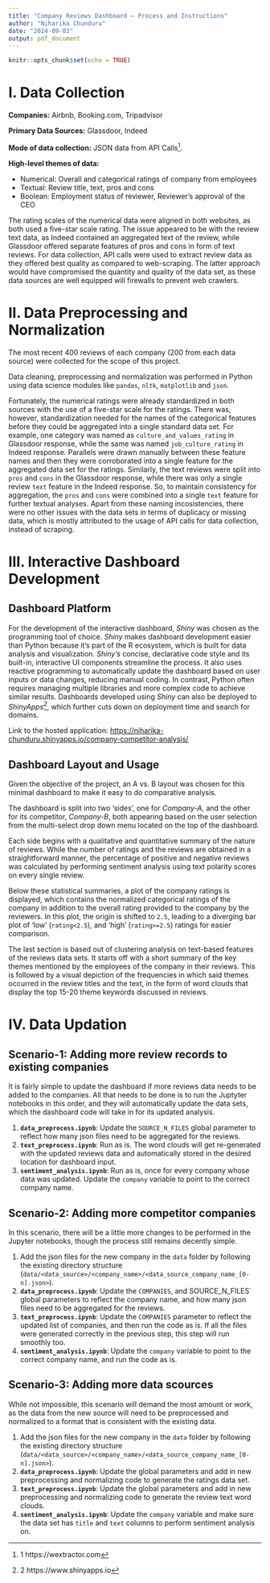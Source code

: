 ```yaml
---
title: "Company Reviews Dashboard – Process and Instructions"
author: "Niharika Chunduru"
date: "2024-09-03"
output: pdf_document
---
```


```r
knitr::opts_chunk$set(echo = TRUE)
```

# I.	Data Collection

__Companies:__ Airbnb, Booking.com, Tripadvisor

__Primary Data Sources:__ Glassdoor, Indeed

__Mode of data collection:__ JSON data from API Calls^[1 https://wextractor.com]. 

__High-level themes of data:__

+ Numerical: Overall and categorical ratings of company from employees
+ Textual: Review title, text, pros and cons
+ Boolean: Employment status of reviewer, Reviewer’s approval of the CEO

The rating scales of the numerical data were aligned in both websites, as both used a five-star scale rating. The issue appeared to be with the review text data, as Indeed contained an aggregated text of the review, while Glassdoor offered separate features of pros and cons in form of text reviews. For data collection, API calls were used to extract review data as they offered best quality as compared to web-scraping. The latter approach would have compromised the quantity and quality of the data set, as these data sources are well equipped will firewalls to prevent web crawlers.


# II.	Data Preprocessing and Normalization
The most recent 400 reviews of each company (200 from each data source) were collected for the scope of this project. 

Data cleaning, preprocessing and normalization was performed in Python using data science modules like `pandas`, `nltk`, `matplotlib` and `json`.

Fortunately, the numerical ratings were already standardized in both sources with the use of a five-star scale for the ratings. There was, however, standardization needed for the names of the categorical features before they could be aggregated into a single standard data set. For example, one category was named as `culture_and_values_rating` in Glassdoor response, while the same was named `job_culture_rating` in Indeed response. Parallels were drawn manually between these feature names and then they were corroborated into a single feature for the aggregated data set for the ratings. Similarly, the text reviews were split into `pros` and `cons` in the Glassdoor response, while there was only a single review `text` feature in the Indeed response. So, to maintain consistency for aggregation, the `pros` and `cons` were combined into a single `text` feature for further textual analyses. Apart from these naming incosistencies, there were no other issues with the data sets in terms of duplicacy or missing data, which is mostly attributed to the usage of API calls for data collection, instead of scraping.


# III. Interactive Dashboard Development
## Dashboard Platform
For the development of the interactive dashboard, _Shiny_ was chosen as the programming tool of choice. _Shiny_ makes dashboard development easier than Python because it’s part of the R ecosystem, which is built for data analysis and visualization. _Shiny's_ concise, declarative code style and its built-in, interactive UI components streamline the process. It also uses reactive programming to automatically update the dashboard based on user inputs or data changes, reducing manual coding. In contrast, Python often requires managing multiple libraries and more complex code to achieve similar results. Dashboards developed using _Shiny_ can also be deployed to _ShinyApps^[2 https://www.shinyapps.io]_, which further cuts down on deployment time and search for domains.

Link to the hosted application: [https://niharika-chunduru.shinyapps.io/company-competitor-analysis/](https://niharika-chunduru.shinyapps.io/company-competitor-analysis/)

## Dashboard Layout and Usage
Given the objective of the project, an A vs. B layout was chosen for this minimal dashboard to make it easy to do comparative analysis. 

The dashboard is split into two 'sides', one for _Company-A_, and the other for its competitor, _Company-B_, both appearing based on the user selection from the multi-select drop down menu located on the top of the dashboard. 

Each side begins with a qualitative and quantitative summary of the nature of reviews. While the number of ratings and the reviews are obtained in a straightforward manner, the percentage of positive and negative reviews was calculated by performing sentiment analysis using text polarity scores on every single review. 

Below these statistical summaries, a plot of the company ratings is displayed, which contains the normalized categorical ratings of the company in addition to the overall rating provided to the company by the reviewers. In this plot, the origin is shifted to `2.5`, leading to a diverging bar plot of 'low' (`rating<2.5`), and 'high' (`rating>=2.5`) ratings for easier comparison.

The last section is based out of clustering analysis on text-based features of the reviews data sets. It starts off with a short summary of the key themes mentioned by the employees of the company in their reviews. This is followed by a visual depiction of the frequencies in which said themes occurred in the review titles and the text, in the form of word clouds that display the top 15-20 theme keywords discussed in reviews.

# IV. Data Updation
## Scenario-1: Adding more review records to existing companies
It is fairly simple to update the dashboard if more reviews data needs to be added to the companies. All that needs to be done is to run the Juptyter notebooks in this order, and they will automatically update the data sets, which the dashboard code will take in for its updated analysis.

1. __`data_preprocess.ipynb`__: Update the `SOURCE_N_FILES` global parameter to reflect how many json files need to be aggregated for the reviews.
2. __`text_preprocess.ipynb`__: Run as is. The word clouds will get re-generated with the updated reviews data and automatically stored in the desired location for dashboard input. 
3. __`sentiment_analysis.ipynb`__: Run as is, once for every company whose data was updated. Update the `company` variable to point to the correct company name. 

## Scenario-2: Adding more competitor companies
In this scenario, there will be a little more changes to be performed in the Jupyter notebooks, though the process still remains decently simple.

1. Add the json files for the new company in the `data` folder by following the existing directory structure (`data/<data_source>/<company_name>/<data_source_company_name_[0-n].json>`).
2. __`data_preprocess.ipynb`__: Update the `COMPANIES`, and SOURCE_N_FILES` global parameters to reflect the company name, and how many json files need to be aggregated for the reviews.
3. __`text_preprocess.ipynb`__: Update the `COMPANIES` parameter to reflect the updated list of companies, and then run the code as is. If all the files were generated correctly in the previous step, this step will run smoothly too.
4. __`sentiment_analysis.ipynb`__: Update the `company` variable to point to the correct company name, and run the code as is.


## Scenario-3: Adding more data scources
While not impossible, this scenario will demand the most amount or work, as the data from the new source will need to be preprocessed and normalized to a format that is consistent with the existing data. 

1. Add the json files for the new company in the `data` folder by following the existing directory structure (`data/<data_source>/<company_name>/<data_source_company_name_[0-n].json>`).
2. __`data_preprocess.ipynb`__: Update the global parameters and add in new preprocessing and normalizing code to generate the ratings data set. 
3. __`text_preprocess.ipynb`__: Update the global parameters and add in new preprocessing and normalizing code to generate the review text word clouds.
4. __`sentiment_analysis.ipynb`__: Update the `company` variable and make sure the data set has `title` and `text` columns to perform sentiment analysis on.








